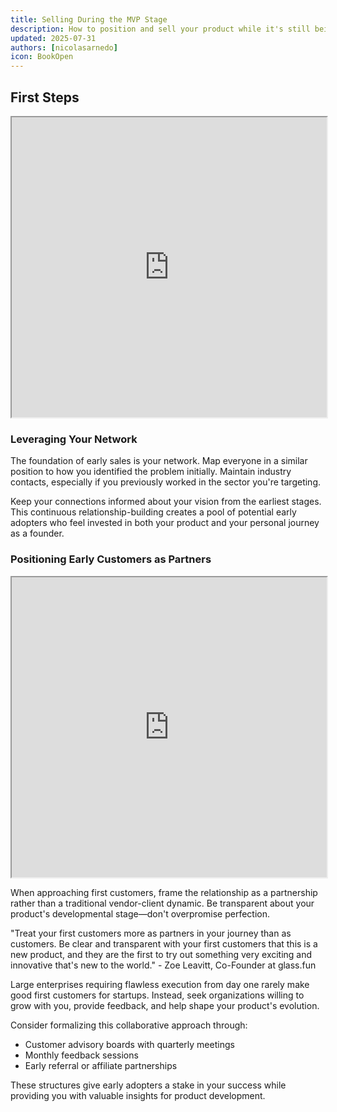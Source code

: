 ```yaml
---
title: Selling During the MVP Stage
description: How to position and sell your product while it's still being developed
updated: 2025-07-31
authors: [nicolasarnedo]
icon: BookOpen
---
```


## First Steps

<div style={{ margin: '2rem 0' }}>
  <iframe 
    src="https://drive.google.com/file/d/1O3Y3bWt_FwfJ6ou7aalkYKGB6DrnHDv2/preview" 
    width="100%" 
    height="480" 
    allow="autoplay"
    style={{ border: 'none', borderRadius: '8px' }}
  ></iframe>
</div>

### Leveraging Your Network

The foundation of early sales is your network. Map everyone in a similar position to how you identified the problem initially. Maintain industry contacts, especially if you previously worked in the sector you're targeting.

Keep your connections informed about your vision from the earliest stages. This continuous relationship-building creates a pool of potential early adopters who feel invested in both your product and your personal journey as a founder.

### Positioning Early Customers as Partners

<div style={{ margin: '2rem 0' }}>
  <iframe 
    src="https://drive.google.com/file/d/1O3Y3bWt_FwfJ6ou7aalkYKGB6DrnHDv2/preview" 
    width="100%" 
    height="480" 
    allow="autoplay"
    style={{ border: 'none', borderRadius: '8px' }}
  ></iframe>
</div>

When approaching first customers, frame the relationship as a partnership rather than a traditional vendor-client dynamic. Be transparent about your product's developmental stage—don't overpromise perfection.

<Callout type="quote">
<div style={{ fontSize: '1.1rem'}}>
<span style={{ fontWeight: 'bold' }}>"Treat your first customers more as partners in your journey than as customers. Be clear and transparent with your first customers that this is a new product, and they are the first to try out something very exciting and innovative that's new to the world."</span> - Zoe Leavitt, Co-Founder at glass.fun
</div>
</Callout>

Large enterprises requiring flawless execution from day one rarely make good first customers for startups. Instead, seek organizations willing to grow with you, provide feedback, and help shape your product's evolution.

Consider formalizing this collaborative approach through:
- Customer advisory boards with quarterly meetings
- Monthly feedback sessions
- Early referral or affiliate partnerships

These structures give early adopters a stake in your success while providing you with valuable insights for product development.
